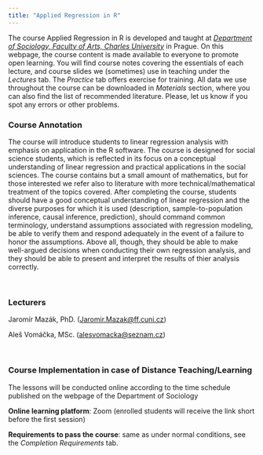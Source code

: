 ```yaml
---
title: "Applied Regression in R"
---
```


The course Applied Regression in R is developed and taught at [*Department of Sociology, Faculty of Arts, Charles University*](https://ksoc.ff.cuni.cz/) in Prague.
On this webpage, the course content is made available to everyone to promote open learning. You will find course notes covering the essentials of each lecture, and course slides we (sometimes) use in teaching under the *Lectures* tab.
The *Practice* tab offers exercise for training. All data we use throughout the course can be downloaded in *Materials* section, where you can also find the list of recommended literature.
Please, let us know if you spot any errors or other problems.   

### Course Annotation

The course will introduce students to linear regression analysis with emphasis on application in the R software.
The course is designed for social science students, which is reflected in its focus on a conceptual understanding of linear regression and practical applications in the social sciences.
The course contains but a small amount of mathematics, but for those interested we refer also to literature with more technical/mathematical treatment of the topics covered.
After completing the course, students should have a good conceptual understanding of linear regression and the diverse purposes for which it is used (description, sample-to-population inference, causal inference, prediction), should command common terminology, understand assumptions associated with regression modeling, be able to verify them and respond adequately in the event of a failure to honor the assumptions.
Above all, though, they should be able to make well-argued decisions when conducting their own regression analysis, and they should be able to present and interpret the results of thier analysis correctly.

<br>

### Lecturers

Jaromír Mazák, PhD. ([Jaromir.Mazak\@ff.cuni.cz](mailto:Jaromir.Mazak@ff.cuni.cz){.email})

Aleš Vomáčka, MSc. ([alesvomacka\@seznam.cz](mailto:alesvomacka@seznam.cz){.email})

<br>

### Course Implementation in case of Distance Teaching/Learning

The lessons will be conducted online according to the time schedule published on the webpage of the Department of Sociology

**Online learning platform**: Zoom (enrolled students will receive the link short before the first session)

**Requirements to pass the course**: same as under normal conditions, see the *Completion Requirements* tab.
